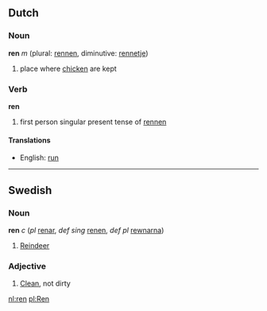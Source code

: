 ==Dutch==
===Noun===
'''ren''' ''m'' (plural: [[rennen]], diminutive: [[rennetje]])

# place where [[chicken]] are kept

===Verb===
'''ren'''

# first person singular present tense of [[rennen]]

====Translations====
*English: [[run]]

----
==Swedish==

===Noun===
'''ren''' ''c'' (''pl'' [[renar]], ''def sing'' [[renen]], ''def pl'' [[rewnarna]])
#[[Reindeer]]

===Adjective===
#[[Clean]], not dirty

[[nl:ren]]
[[pl:Ren]]